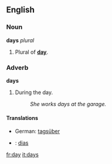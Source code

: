 ==English==
===Noun===
'''days''' ''plural''
# Plural of '''[[day]]'''.

===Adverb===
'''days'''
# During the day.
#:''She works days at the garage.''

====Translations====
*German: [[tagsüber]]
*{{pt}}: [[dias]]

[[fr:day]]
[[it:days]]